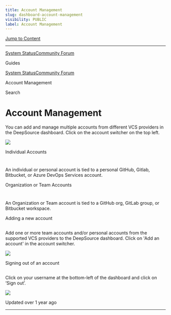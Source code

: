 ```yaml
---
title: Account Management
slug: dashboard-account-management
visibility: PUBLIC
label: Account Management
---
```

[Jump to Content](#content)

* * *

[System Status](https://deepsourcestatus.com/)[Community Forum](https://discuss.deepsource.com/)

Guides

[System Status](https://deepsourcestatus.com/)[Community Forum](https://discuss.deepsource.com/)

Account Management

Search

Account Management
==================

You can add and manage multiple accounts from different VCS providers in the DeepSource dashboard. Click on the account switcher on the top left.

![](https://files.readme.io/a389bb9-Click-Account-switcher.png)

Individual Accounts

[](#individual-accounts)
===============================================

An individual or personal account is tied to a personal GitHub, Gitlab, Bitbucket, or Azure DevOps Services account.

Organization or Team Accounts

[](#organization-or-team-accounts)
===================================================================

An Organization or Team account is tied to a GitHub org, GitLab group, or Bitbucket workspace.

Adding a new account

[](#adding-a-new-account)
-------------------------------------------------

Add one or more team accounts and/or personal accounts from the supported VCS providers to the DeepSource dashboard. Click on 'Add an account' in the account switcher.

![](https://files.readme.io/3c3b0c2-Adding_an_account.png)

Signing out of an account

[](#signing-out-of-an-account)
-----------------------------------------------------------

Click on your username at the bottom-left of the dashboard and click on ‘Sign out’.

![](https://files.readme.io/a49ed38-Signing_out_of_an_account.png)

Updated over 1 year ago

* * *

